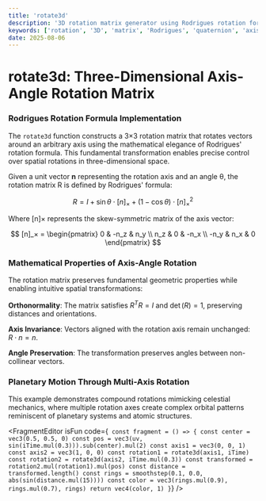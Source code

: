 ```yaml
---
title: 'rotate3d'
description: '3D rotation matrix generator using Rodrigues rotation formula'
keywords: ['rotation', '3D', 'matrix', 'Rodrigues', 'quaternion', 'axis-angle']
date: 2025-08-06
---
```



# rotate3d: Three-Dimensional Axis-Angle Rotation Matrix

### Rodrigues Rotation Formula Implementation

The `rotate3d` function constructs a 3×3 rotation matrix that rotates vectors around an arbitrary axis using the mathematical elegance of Rodrigues' rotation formula. This fundamental transformation enables precise control over spatial rotations in three-dimensional space.

Given a unit vector **n** representing the rotation axis and an angle θ, the rotation matrix R is defined by Rodrigues' formula:

$$
R = I + \sin\theta \cdot [n]_× + (1 - \cos\theta) \cdot [n]_×^2
$$

Where [n]× represents the skew-symmetric matrix of the axis vector:

$$
[n]_× = \begin{pmatrix}
0 & -n_z & n_y \\
n_z & 0 & -n_x \\
-n_y & n_x & 0
\end{pmatrix}
$$

### Mathematical Properties of Axis-Angle Rotation

The rotation matrix preserves fundamental geometric properties while enabling intuitive spatial transformations:

**Orthonormality**: The matrix satisfies $R^T R = I$ and $\det(R) = 1$, preserving distances and orientations.

**Axis Invariance**: Vectors aligned with the rotation axis remain unchanged: $R \cdot n = n$.

**Angle Preservation**: The transformation preserves angles between non-collinear vectors.

### Planetary Motion Through Multi-Axis Rotation

This example demonstrates compound rotations mimicking celestial mechanics, where multiple rotation axes create complex orbital patterns reminiscent of planetary systems and atomic structures.

<FragmentEditor
        isFun
        code={`
const fragment = () => {
    const center = vec3(0.5, 0.5, 0)
    const pos = vec3(uv, sin(iTime.mul(0.3))).sub(center).mul(2)
    const axis1 = vec3(0, 0, 1)
    const axis2 = vec3(1, 0, 0)
    const rotation1 = rotate3d(axis1, iTime)
    const rotation2 = rotate3d(axis2, iTime.mul(0.3))
    const transformed = rotation2.mul(rotation1).mul(pos)
    const distance = transformed.length()
    const rings = smoothstep(0.1, 0.0, abs(sin(distance.mul(15))))
    const color = vec3(rings.mul(0.9), rings.mul(0.7), rings)
    return vec4(color, 1)
}`}
/>
